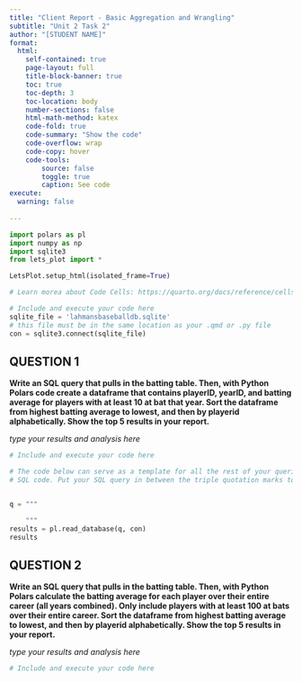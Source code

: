 ```yaml
---
title: "Client Report - Basic Aggregation and Wrangling"
subtitle: "Unit 2 Task 2"
author: "[STUDENT NAME]"
format:
  html:
    self-contained: true
    page-layout: full
    title-block-banner: true
    toc: true
    toc-depth: 3
    toc-location: body
    number-sections: false
    html-math-method: katex
    code-fold: true
    code-summary: "Show the code"
    code-overflow: wrap
    code-copy: hover
    code-tools:
        source: false
        toggle: true
        caption: See code
execute: 
  warning: false
    
---
```


```python
import polars as pl
import numpy as np
import sqlite3
from lets_plot import *

LetsPlot.setup_html(isolated_frame=True)
```


```python
# Learn morea about Code Cells: https://quarto.org/docs/reference/cells/cells-jupyter.html

# Include and execute your code here
sqlite_file = 'lahmansbaseballdb.sqlite'
# this file must be in the same location as your .qmd or .py file
con = sqlite3.connect(sqlite_file)
```

## QUESTION 1

__Write an SQL query that pulls in the batting table. Then, with Python Polars code create a dataframe that contains playerID, yearID, and batting average for players with at least 10 at bat that year. Sort the dataframe from highest batting average to lowest, and then by playerid alphabetically. Show the top 5 results in your report.__

_type your results and analysis here_

```python
# Include and execute your code here

# The code below can serve as a template for all the rest of your queries. It is just missing the
# SQL code. Put your SQL query in between the triple quotation marks to create the query. The records will be stored in 'results'


q = """

    """
results = pl.read_database(q, con)
results

```


## QUESTION 2

__Write an SQL query that pulls in the batting table. Then, with Python Polars calculate the batting average for each player over their entire career (all years combined). Only include players with at least 100 at bats over their entire career. Sort the dataframe from highest batting average to lowest, and then by playerid alphabetically. Show the top 5 results in your report.__ 

_type your results and analysis here_

```python
# Include and execute your code here


```


